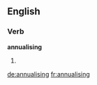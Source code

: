 ==English==

===Verb===
'''annualising'''

# {{present participle of|[[annualise]]}}

[[de:annualising]]
[[fr:annualising]]